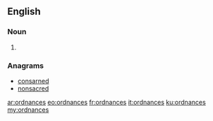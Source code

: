 ==English==

===Noun===
{{head|en|plural}}

# {{plural of|ordnance|lang=en}}

===Anagrams===
* [[consarned#English|consarned]]
* [[nonsacred#English|nonsacred]]

[[ar:ordnances]]
[[eo:ordnances]]
[[fr:ordnances]]
[[it:ordnances]]
[[ku:ordnances]]
[[my:ordnances]]